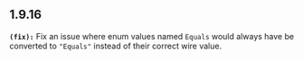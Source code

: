 ## 1.9.16
**`(fix):`** Fix an issue where enum values named `Equals` would always have be converted to `"Equals"` instead of their correct wire value.


